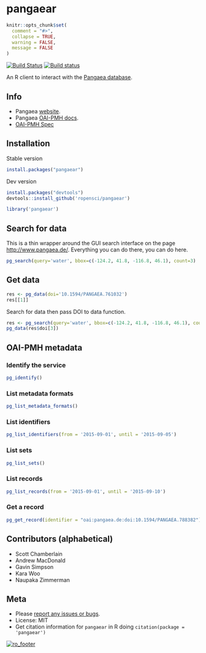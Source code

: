 pangaear
========

```r
knitr::opts_chunk$set(
  comment = "#>",
  collapse = TRUE,
  warning = FALSE,
  message = FALSE
)
```

[![Build Status](https://api.travis-ci.org/ropensci/pangaear.png)](https://travis-ci.org/ropensci/pangaear)
[![Build status](https://ci.appveyor.com/api/projects/status/564oioj2oyefax08?svg=true)](https://ci.appveyor.com/project/sckott/pangaear)

An R client to interact with the [Pangaea database](http://www.pangaea.de/).

## Info

* Pangaea [website](http://www.pangaea.de/).
* Pangaea [OAI-PMH docs](http://wiki.pangaea.de/wiki/OAI-PMH).
* [OAI-PMH Spec](http://www.openarchives.org/OAI/openarchivesprotocol.html)

## Installation

Stable version

```r
install.packages("pangaear")
```

Dev version

```r
install.packages("devtools")
devtools::install_github('ropensci/pangaear')
```

```r
library('pangaear')
```

## Search for data

This is a thin wrapper around the GUI search interface on the page [http://www.pangaea.de/](http://www.pangaea.de/). Everything you can do there, you can do here.

```r
pg_search(query='water', bbox=c(-124.2, 41.8, -116.8, 46.1), count=3)
```

## Get data

```r
res <- pg_data(doi='10.1594/PANGAEA.761032')
res[[1]]
```

Search for data then pass DOI to data function.

```r
res <- pg_search(query='water', bbox=c(-124.2, 41.8, -116.8, 46.1), count=3)
pg_data(res$doi[3])
```

## OAI-PMH metadata

### Identify the service

```r
pg_identify()
```

### List metadata formats

```r
pg_list_metadata_formats()
```

### List identifiers

```r
pg_list_identifiers(from = '2015-09-01', until = '2015-09-05')
```

### List sets

```r
pg_list_sets()
```

### List records

```r
pg_list_records(from = '2015-09-01', until = '2015-09-10')
```

### Get a record

```r
pg_get_record(identifier = "oai:pangaea.de:doi:10.1594/PANGAEA.788382")
```

## Contributors (alphabetical)

* Scott Chamberlain
* Andrew MacDonald
* Gavin Simpson
* Kara Woo
* Naupaka Zimmerman

## Meta

* Please [report any issues or bugs](https://github.com/ropensci/pangaear/issues).
* License: MIT
* Get citation information for `pangaear` in R doing `citation(package = 'pangaear')`

[![ro_footer](http://ropensci.org/public_images/github_footer.png)](http://ropensci.org)
